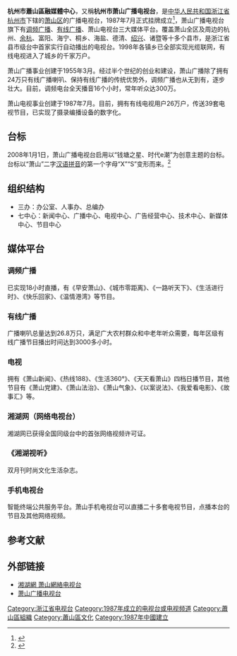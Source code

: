 {{primarysources|time=2016-04-28T09:16:18+00:00}}
{{advert|time=2016-04-20T13:01:27+00:00}}
{{Infobox company
|company_name   = 杭州市萧山区融媒体中心
|company_name_en = 
|company_logo   =
|company_type   = [[国有企业|国有企业]]
|foundation     = 1987年7月
|location       = {{PRC}}[[杭州市|杭州市]][[萧山区|萧山区]]道源路188号
|key_people     = 来宏明（台长）
|num_employees  = 
|industry       = 媒体
|products       = 电视节目、广播节目
|revenue        =
|subsid         = 杭州萧山广电文化创意有限公司
|homepage = {{url|http://www.xianghunet.com}}
}}
{{頻道資訊
|有線電視供應商01 = [[华数|华数]]
}}

'''杭州市蕭山區融媒體中心'''，又稱'''杭州市萧山广播电视台'''，是[[中华人民共和国|中华人民共和国]][[浙江省|浙江省]][[杭州市|杭州市]]下辖的[[萧山区|萧山区]]的广播电视台，1987年7月正式挂牌成立<ref>{{cite news|title=萧山广播电视台|url=http://www.hzwh.gov.cn/syfz/gdsy/qcsdst/200611/t20061112_47090.html|deadurl=yes|archiveurl=https://web.archive.org/web/20160422150221/http://www.hzwh.gov.cn/syfz/gdsy/qcsdst/200611/t20061112_47090.html|archivedate=2016年4月22日|df=}}</ref>，萧山广播电视台旗下有[[调频广播|调频广播]]、[[有线广播|有线广播]]、萧山电视台三大媒体平台。覆盖萧山全区及周边的杭州、[[余杭|余杭]]、富阳、海宁、桐乡、海盐、德清、[[绍兴|绍兴]]、诸暨等十多个县市，是浙江省县市级台中首家实行自动播出的电视台。1998年各镇乡已全部实现光缆联网，有线电视进入了城乡的千家万户。

萧山广播事业创建于1955年3月。经过半个世纪的创业和建设，萧山广播除了拥有24万只有线广播喇叭、保持有线广播的传统优势外，调频广播也从无到有，逐步壮大。目前，调频电台全天播音16个小时，常年听众达300万。

萧山电视事业创建于1987年7月。目前，拥有有线电视用户26万户，传送39套电视节目，已实现了摄录编播设备的数字化。

== 台标 ==
2008年1月1日，萧山广播电视台启用以“钱塘之星、时代e潮”为创意主题的台标。台标以“萧山”二字[[汉语拼音|汉语拼音]]的第一个字母“X”“S”变形而来。<ref>{{cite news|title=萧山广播电视台台标亮相|url=http://www.zhengjicn.com/dianshitaibiaozhi/6094.htmll}}{{dead link|date=2018年4月 |bot=InternetArchiveBot |fix-attempted=yes }}</ref>

== 组织结构 ==
*三办：办公室、人事办、总编办
*七中心：新闻中心、广播中心、电视中心、广告经营中心、技术中心、新媒体中心、节目中心

== 媒体平台 ==
===调频广播===
已实现18小时直播，有《早安萧山》、《城市零距离》、《一路听天下》、《生活进行时》、《快乐回家》、《温情港湾》等节目。

===有线广播===
广播喇叭总量达到26.8万只，满足广大农村群众和中老年听众需要，每年区级有线广播节目播出时间达到3000多小时。

===电视===
拥有《萧山新闻》、《热线188》、《生活360°》、《天天看萧山》四档日播节目，其他节目有《萧山党建》、《萧山法治》、《萧山气象》、《以案说法》、《我爱看电影》、《故事汇》等。

===湘湖网（网络电视台）===
湘湖网已获得全国同级台中的首张网络视频许可证。

===《湘湖视听》===
双月刊时尚文化生活杂志。

===手机电视台===
智能终端公共服务平台。萧山手机电视台可以直播二十多套电视节目，点播本台的节目及其他网络视频。

== 参考文献 ==
{{Reflist}}

== 外部链接 ==
* [http://www.xianghunet.com 湘湖網  萧山網絡电视台]
* [https://web.archive.org/web/20160422150221/http://www.hzwh.gov.cn/syfz/gdsy/qcsdst/200611/t20061112_47090.html 萧山广播电视台]

[[Category:浙江省电视台|Category:浙江省电视台]]
[[Category:1987年成立的电视台或电视频道|Category:1987年成立的电视台或电视频道]]
[[Category:蕭山區組織|Category:蕭山區組織]]
[[Category:蕭山區文化|Category:蕭山區文化]]
[[Category:1987年中國建立|Category:1987年中國建立]]